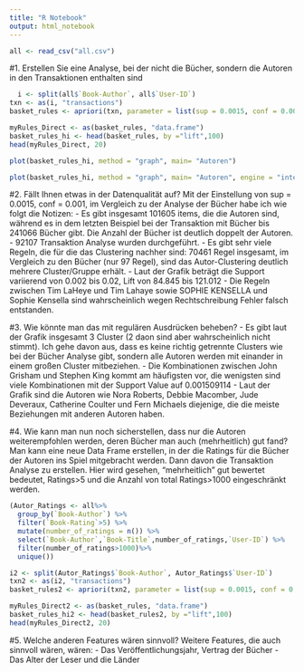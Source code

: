 ```yaml
---
title: "R Notebook"
output: html_notebook
---
```

```r
all <- read_csv("all.csv")
```

#1. Erstellen Sie eine Analyse, bei der nicht die Bücher, sondern die Autoren in den Transaktionen enthalten sind

```r
  i <- split(all$`Book-Author`, all$`User-ID`)
txn <- as(i, "transactions")
basket_rules <- apriori(txn, parameter = list(sup = 0.0015, conf = 0.001,minlen = 2, target = "rules" ))
```
```r
myRules_Direct <- as(basket_rules, "data.frame")
basket_rules_hi <- head(basket_rules, by ="lift",100)
head(myRules_Direct, 20)
```
```r
plot(basket_rules_hi, method = "graph", main= "Autoren")
```

```r
plot(basket_rules_hi, method = "graph", main= "Autoren", engine = "interactive")
```

#2. Fällt Ihnen etwas in der Datenqualität auf?
Mit der Einstellung von sup = 0.0015, conf = 0.001, im Vergleich zu der Analyse der Bücher habe ich wie folgt die Notizen:
- Es gibt insgesamt 101605 items, die die Autoren sind, während es in dem letzten Beispiel bei der Transaktion mit Bücher bis 241066 Bücher gibt. Die Anzahl der Bücher ist deutlich doppelt der Autoren.
- 92107 Transaktion Analyse wurden durchgeführt.
- Es gibt sehr viele Regeln, die für die das Clustering nachher sind: 70461 Regel insgesamt, im Vergleich zu den Bücher (nur 97 Regel), sind das Autor-Clustering deutlich mehrere Cluster/Gruppe erhält.
- Laut der Grafik beträgt die Support variierend von 0.002 bis 0.02, Lift von 84.845 bis 121.012
- Die Regeln zwischen Tim LaHeye und Tim Lahaye sowie SOPHIE KENSELLA und Sophie Kensella sind wahrscheinlich wegen Rechtschreibung Fehler falsch entstanden.

#3. Wie könnte man das mit regulären Ausdrücken beheben?
- Es gibt laut der Grafik insgesamt 3 Cluster (2 daon sind aber wahrscheinlich nicht stimmt). Ich gehe davon aus, dass es keine richtig getrennte Clusters wie bei der Bücher Analyse gibt, sondern alle Autoren werden mit einander in einem großen Cluster mitbeziehen.
- Die Kombinationen zwischen John Grisham und Stephen King kommt am häufigsten vor, die wenigsten sind viele Kombinationen mit der Support Value auf 0.001509114
- Laut der Grafik sind die Autoren wie Nora Roberts, Debbie Macomber, Jude Deveraux, Catherine Coulter und Fern Michaels diejenige, die die meiste Beziehungen mit anderen Autoren haben.

#4. Wie kann man nun noch sicherstellen, dass nur die Autoren weiterempfohlen werden, deren Bücher man auch (mehrheitlich) gut fand?
Man kann eine neue Data Frame erstellen, in der die Ratings für die Bücher der Autoren ins Spiel mitgebracht werden. Dann davon die Transaktion Analyse zu erstellen. Hier wird gesehen, "mehrheitlich" gut bewertet bedeutet, Ratings>5 und die Anzahl von total Ratings>1000 eingeschränkt werden.

```r
(Autor_Ratings <- all%>%
  group_by(`Book-Author`) %>%
  filter(`Book-Rating`>5) %>%
  mutate(number_of_ratings = n()) %>%
  select(`Book-Author`,`Book-Title`,number_of_ratings,`User-ID`) %>%
  filter(number_of_ratings>1000)%>%
  unique()) 
```
```r
i2 <- split(Autor_Ratings$`Book-Author`, Autor_Ratings$`User-ID`)
txn2 <- as(i2, "transactions")
basket_rules2 <- apriori(txn2, parameter = list(sup = 0.0015, conf = 0.001,minlen = 2, target = "rules" ))
```
```r
myRules_Direct2 <- as(basket_rules, "data.frame")
basket_rules_hi2 <- head(basket_rules2, by ="lift",100)
head(myRules_Direct2, 20)
```
#5. Welche anderen Features wären sinnvoll?
Weitere Features, die auch sinnvoll wären, wären:
- Das Veröffentlichungsjahr, Vertrag der Bücher
- Das Alter der Leser und die Länder








